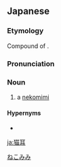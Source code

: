 ==Japanese==
{{wikipedia|lang=ja}}
{{ja-kanjitab|ねこ|みみ|yomi=k}}

===Etymology===
Compound of {{compound|猫|tr1=neko|t1=cat|耳|tr2=mimi|t2=ear|lang=ja|sort=ねこみみ}}.

===Pronunciation===
{{ja-pron|y=k|acc=h|acc2=2|ねこみみ}}

===Noun===
{{ja-noun|kyu=貓耳|ねこみみ}}

# {{lb|ja|slang|manga|anime|sort=ねこみみ}} a [[nekomimi]]

====Hypernyms====
* {{ja-r|獣耳|けものみみ}}

[[Category:ja:Cats|ねこみみ]]
[[ja:猫耳]]